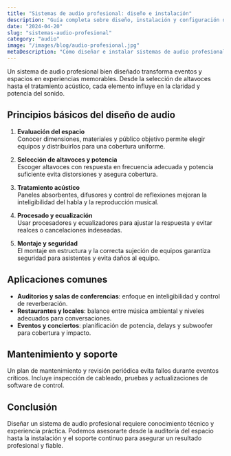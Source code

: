 ```yaml
---
title: "Sistemas de audio profesional: diseño e instalación"
description: "Guía completa sobre diseño, instalación y configuración de sistemas de audio profesional para eventos, locales y empresas. Aprende sobre acústica, selección de equipo y técnicas de instalación."
date: "2024-04-20"
slug: "sistemas-audio-profesional"
category: "audio"
image: "/images/blog/audio-profesional.jpg"
metaDescription: "Cómo diseñar e instalar sistemas de audio profesional para eventos, locales y empresas: consejos de acústica, equipo y configuración."
---
```


Un sistema de audio profesional bien diseñado transforma eventos y espacios en experiencias memorables. Desde la selección de altavoces hasta el tratamiento acústico, cada elemento influye en la claridad y potencia del sonido.

## Principios básicos del diseño de audio

1. **Evaluación del espacio**  
   Conocer dimensiones, materiales y público objetivo permite elegir equipos y distribuirlos para una cobertura uniforme.

2. **Selección de altavoces y potencia**  
   Escoger altavoces con respuesta en frecuencia adecuada y potencia suficiente evita distorsiones y asegura cobertura.

3. **Tratamiento acústico**  
   Paneles absorbentes, difusores y control de reflexiones mejoran la inteligibilidad del habla y la reproducción musical.

4. **Procesado y ecualización**  
   Usar procesadores y ecualizadores para ajustar la respuesta y evitar realces o cancelaciones indeseadas.

5. **Montaje y seguridad**  
   El montaje en estructura y la correcta sujeción de equipos garantiza seguridad para asistentes y evita daños al equipo.

## Aplicaciones comunes

- **Auditorios y salas de conferencias**: enfoque en inteligibilidad y control de reverberación.
- **Restaurantes y locales**: balance entre música ambiental y niveles adecuados para conversaciones.
- **Eventos y conciertos**: planificación de potencia, delays y subwoofer para cobertura y impacto.

## Mantenimiento y soporte

Un plan de mantenimiento y revisión periódica evita fallos durante eventos críticos. Incluye inspección de cableado, pruebas y actualizaciones de software de control.

## Conclusión

Diseñar un sistema de audio profesional requiere conocimiento técnico y experiencia práctica. Podemos asesorarte desde la auditoría del espacio hasta la instalación y el soporte continuo para asegurar un resultado profesional y fiable.
